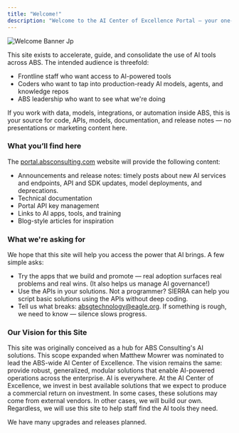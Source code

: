 ```yaml
---
title: "Welcome!"
description: "Welcome to the AI Center of Excellence Portal — your one-stop hub for practical AI at ABS."
---
```


![Welcome Banner Jp](/images/banners/welcome_banner.jpg)

This site exists to accelerate, guide, and consolidate the use of AI tools across ABS. The intended audience is threefold:

- Frontline staff who want access to AI-powered tools
- Coders who want to tap into production-ready AI models, agents, and knowledge repos
- ABS leadership who want to see what we're doing

If you work with data, models, integrations, or automation inside ABS, this is your source for code, APIs, models, documentation, and release notes — no presentations or marketing content here.

### What you’ll find here

The [portal.absconsulting.com](http://portal.absconsulting.com) website will provide the following content:

- Announcements and release notes: timely posts about new AI services and endpoints, API and SDK updates, model deployments, and deprecations.
- Technical documentation
- Portal API key management
- Links to AI apps, tools, and training
- Blog-style articles for inspiration

### What we're asking for

We hope that this site will help you access the power that AI brings. A few simple asks:

- Try the apps that we build and promote — real adoption surfaces real problems and real wins. (It also helps us manage AI governance!)
- Use the APIs in your solutions. Not a programmer? SIERRA can help you script basic solutions using the APIs without deep coding.
- Tell us what breaks: [absgtechnology@eagle.org](mailto:absgtechnology@eagle.org). If something is rough, we need to know — silence slows progress.

### Our Vision for this Site

This site was originally conceived as a hub for ABS Consulting's AI solutions. This scope expanded when Matthew Mowrer was nominated to lead the ABS-wide AI Center of Excellence. The vision remains the same: provide robust, generalized, modular solutions that enable AI-powered operations across the enterprise. AI is everywhere. At the AI Center of Excellence, we invest in best available solutions that we expect to produce a commercial return on investment. In some cases, these solutions may come from external vendors. In other cases, we will build our own. Regardless, we will use this site to help staff find the AI tools they need.

We have many upgrades and releases planned.
